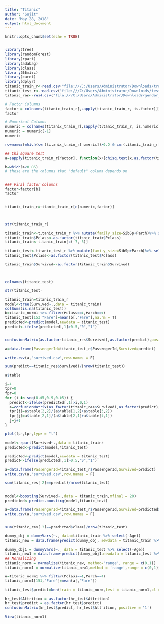 ---
title: "Titanic"
author: "Sujit"
date: "May 28, 2018"
output: html_document
---

```{r setup, include=FALSE}
knitr::opts_chunk$set(echo = TRUE)


library(tree)
library(randomForest)
library(rpart)
library(adabag)
library(class)
library(BBmisc)
library(caret)
library(dplyr)
titanic_train_r<-read.csv("file:///C:/Users/Administrator/Downloads/train (1).csv")
titanic_test_r<-read.csv("file:///C:/Users/Administrator/Downloads/test.csv")
titanic_res<-read.csv("file:///C:/Users/Administrator/Downloads/gender_submission.csv")

```

```{r}

# Factor Columns
factor = colnames(titanic_train_r[,sapply(titanic_train_r, is.factor)])
factor

# Numerical Columns
numeric = colnames(titanic_train_r[,sapply(titanic_train_r, is.numeric)])
numeric = numeric[-1]
numeric


```



```{r}
rownames(which(cor(titanic_train_r[numeric])>0.5 & cor(titanic_train_r[numeric])!=1,arr.ind = T))

## Chi square test
a=sapply(titanic_train_r[factor], function(x){chisq.test(x,as.factor(titanic_train_r$Survived),simulate.p.value = T)$p.value})

b=which(a<0.05) 
# these are the columns that "default" column depends on


### Final factor columns
factor=factor[b]
factor


titanic_train_r=titanic_train_r[c(numeric,factor)]



str(titanic_train_r)

```






```{r}


titanic_train<-titanic_train_r %>% mutate(family_size=SibSp+Parch)%>% select(-c(SibSp,Parch))
titanic_train$Pclass<-as.factor(titanic_train$Pclass)
titanic_train<-titanic_train[c(-7,-6)]

titanic_test<-titanic_test_r %>% mutate(family_size=SibSp+Parch)%>% select(-c(SibSp,Parch))
titanic_test$Pclass<-as.factor(titanic_test$Pclass)

titanic_train$Survived<-as.factor(titanic_train$Survived)



colnames(titanic_test)


```

```{r}
str(titanic_test)

```




```{r}

titanic_train=titanic_train_r
model<-tree(Survived~.,data = titanic_train)
colSums(is.na(titanic_test))
b=titanic_norm1 %>% filter(Pclass==1,Parch==0)
titanic_test[153,"Fare"]=mean(b[,"Fare"],na.rm = T)
predicted<-predict(model,newdata = titanic_test)
predict<-ifelse(predicted[,1]>0.5,"0","1")


confusionMatrix(as.factor(titanic_res$Survived),as.factor(predict),positive = "1")

a=data.frame(PassengerId=titanic_test_r$PassengerId,Survived=predict)

write.csv(a,"survived.csv",row.names = F)

sum(predict==titanic_res$Survived)/(nrow(titanic_test))

a$table

```

```{r}
j=1
tpr=0
fpr=0
for (i in seq(0.05,0.9,0.05)) {
  predict<-ifelse(predicted[,1]>i,0,1)
  a=confusionMatrix(as.factor(titanic_res$Survived),as.factor(predict),positive = '1')
  tpr[j]=a$table[2,2]/(a$table[1,2]+a$table[2,2])
  fpr[j]=a$table[2,1]/(a$table[2,1]+a$table[1,1])
  j=j+1
}

plot(fpr,tpr,type = "l")

```





```{r}

model<-rpart(Survived~.,data = titanic_train)
predicted<-predict(model,titanic_test)

predicted<-predict(model,newdata = titanic_test)
predict<-ifelse(predicted[,1]>0.5,"0","1")

a=data.frame(PassengerId=titanic_test_r$PassengerId,Survived=predict)
write.csv(a,"survived.csv",row.names = F)

sum(titanic_res[,2]==predict)/nrow(titanic_test)



```

```{r}

model<-boosting(Survived~.,data = titanic_train,mfinal = 20)
predicted<-predict.boosting(model,titanic_test)

a=data.frame(PassengerId=titanic_test_r$PassengerId,Survived=predicted$class)
write.csv(a,"survived.csv",row.names = F)


sum(titanic_res[,2]==predicted$class)/nrow(titanic_test)


```

```{r}



dummy_obj = dummyVars(~., data=titanic_train %>% select(-Age))
titanic_new = data.frame(predict(dummy_obj, newdata = titanic_train %>% select(-Age)))

dummy_obj1 = dummyVars(~., data = titanic_test %>% select(-Age))
titanic_new1 = data.frame(predict(dummy_obj1,newdata = titanic_test %>% select(-Age)))
## Normalizing
titanic_norm = normalize(titanic_new, method='range', range = c(0,1))
titanic_norm1 = normalize(titanic_new1,method = 'range',range = c(0,1))

a=titanic_norm1 %>% filter(Pclass==1,Parch==0)
titanic_norm1[153,"Fare"]=mean(a[,"Fare"])

titanic_test$predict=knn(train = titanic_norm,test = titanic_norm1,cl = as.factor(titanic_norm$Survived),k = 5)

hr_test$Attrition = as.factor(hr_test$Attrition)
hr_test$predict = as.factor(hr_test$predict)
confusionMatrix(hr_test$predict, hr_test$Attrition, positive = '1')

View(titanic_norm1)

```



